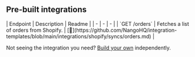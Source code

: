 
## Pre-built integrations

<AccordionGroup>


<Accordion title="Orders">
| Endpoint | Description | Readme |
| - | - | - |
| `GET /orders` | Fetches a list of orders from Shopify. | [🔗](https://github.com/NangoHQ/integration-templates/blob/main/integrations/shopify/syncs/orders.md) |
</Accordion>

</AccordionGroup>

<Tip>Not seeing the integration you need? [Build your own](https://docs.nango.dev/guides/custom-integrations/overview) independently.</Tip>
